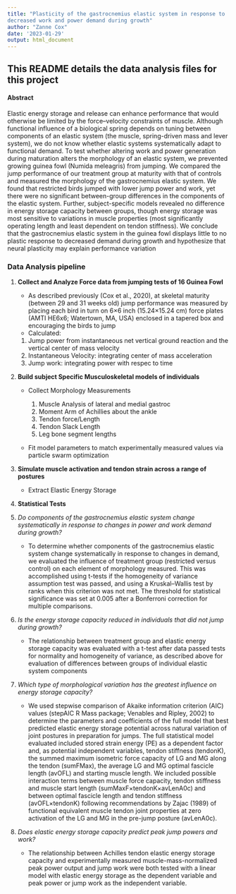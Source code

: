 ```yaml
---
title: "Plasticity of the gastrocnemius elastic system in response to
decreased work and power demand during growth"
author: "Zanne Cox"
date: '2023-01-29'
output: html_document
---
```


## This README details the data analysis files for this project


####  Abstract

Elastic energy storage and release can enhance performance
that would otherwise be limited by the force–velocity constraints of
muscle. Although functional influence of a biological spring depends
on tuning between components of an elastic system (the muscle,
spring-driven mass and lever system), we do not know whether elastic
systems systematically adapt to functional demand. To test whether
altering work and power generation during maturation alters the
morphology of an elastic system, we prevented growing guinea
fowl (Numida meleagris) from jumping. We compared the jump
performance of our treatment group at maturity with that of controls
and measured the morphology of the gastrocnemius elastic system.
We found that restricted birds jumped with lower jump power and
work, yet there were no significant between-group differences in the
components of the elastic system. Further, subject-specific models
revealed no difference in energy storage capacity between groups,
though energy storage was most sensitive to variations in muscle
properties (most significantly operating length and least dependent
on tendon stiffness). We conclude that the gastrocnemius elastic
system in the guinea fowl displays little to no plastic response to
decreased demand during growth and hypothesize that neural
plasticity may explain performance variation


###  Data Analysis pipeline

1. **Collect and Analyze Force data from jumping tests of 16 Guinea Fowl**

    + As described previously (Cox et al., 2020), at skeletal maturity
(between 29 and 31 weeks old) jump performance was measured by
placing each bird in turn on 6×6 inch (15.24×15.24 cm) force plates
(AMTI HE6x6; Watertown, MA, USA) enclosed in a tapered box
and encouraging the birds to jump
    +  Calculated:
      1. Jump power from instantaneous net vertical ground reaction and the vertical center of mass velocity
      2. Instantaneous Velocity: integrating center of mass acceleration
      3. Jump work: integrating power with respec to time

2. **Build subject Specific Musculoskeletal models of individuals**
    + Collect Morphology Measurements
    
        1. Muscle Analysis of lateral and medial gastroc
        2. Moment Arm of Achillies about the ankle
        3. Tendon force/Length 
        4. Tendon Slack Length
        5. Leg bone segment lengths
        
    + Fit model parameters to match experimentally measured values via particle swarm optimization

3. **Simulate muscle activation and tendon strain across a range of postures**
    + Extract Elastic Energy Storage
  
4. **Statistical Tests**
1. *Do components of the gastrocnemius elastic system change systematically in response to changes in power and work demand during growth?*

    + To determine whether components of the gastrocnemius elastic
system change systematically in response to changes in demand,
we evaluated the influence of treatment group (restricted versus
control) on each element of morphology measured. This was
accomplished using t-tests if the homogeneity of variance
assumption test was passed, and using a Kruskal–Wallis test by
ranks when this criterion was not met. The threshold for statistical
significance was set at 0.005 after a Bonferroni correction for
multiple comparisons.

2.  *Is the energy storage capacity reduced in individuals that
did not jump during growth?*

    + The relationship between treatment group and elastic energy storage capacity was evaluated with a t-test after data passed tests for normality and homogeneity of variance, as described above for evaluation of
differences between groups of individual elastic system components


3.  *Which type of morphological variation has the greatest
influence on energy storage capacity?*

    + We used stepwise comparison of Akaike information criterion
(AIC) values (stepAIC R Mass package; Venables and Ripley, 2002) to determine the parameters and coefficients of the full model that best predicted elastic energy storage potential across natural variation of joint postures in preparation for jumps. The full statistical model evaluated included stored strain energy (PE) as a dependent factor and, as potential independent variables, tendon stiffness (tendonK), the summed maximum isometric force capacity of LG and MG along the tendon (sumFMax), the average LG and MG optimal fascicle length (avOFL) and starting muscle length.  We included possible interaction terms between muscle force capacity, tendon stiffness and muscle start length (sumMaxF×tendonK×avLenA0c) and between optimal fascicle length and tendon stiffness (avOFL×tendonK) following recommendations by Zajac (1989) of functional equivalent muscle tendon joint properties at zero activation of the LG and MG in the pre-jump posture (avLenA0c). 

4.  *Does elastic energy storage capacity predict peak jump
powers and work?*
    + The relationship between Achilles tendon elastic energy storage
capacity and experimentally measured muscle-mass-normalized peak power output and jump work were both tested with a linear model with elastic energy storage as the dependent variable and peak power or jump work as the independent variable.






